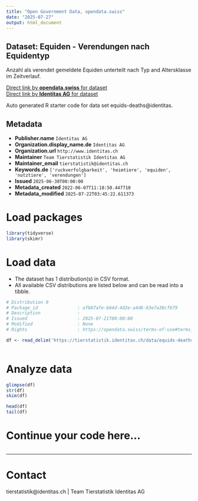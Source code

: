 ```yaml
---
title: "Open Government Data, opendata.swiss"
date: "2025-07-27"
output: html_document
---
```


## Dataset: Equiden - Verendungen nach Equidentyp

Anzahl als verendet gemeldete Equiden unterteilt nach Typ and Altersklasse im Zeitverlauf.

[Direct link by **opendata.swiss** for dataset](https://opendata.swiss/de/dataset/equiden-todesfalle)<br>
[Direct link by **Identitas AG** for dataset](https://tierstatistik.identitas.ch/)

Auto generated R starter code for data set equids-deaths@identitas.

## Metadata

- **Publisher.name** `Identitas AG`
- **Organization.display_name.de** `Identitas AG`
- **Organization.url** `http://www.identitas.ch`
- **Maintainer** `Team Tierstatistik Identitas AG`
- **Maintainer_email** `tierstatistik@identitas.ch`
- **Keywords.de** `['ruckverfolgbarkeit', 'heimtiere', 'equiden', 'nutztiere', 'verendungen']`
- **Issued** `2025-06-30T00:00:00`
- **Metadata_created** `2022-06-07T11:18:50.447710`
- **Metadata_modified** `2025-07-22T03:45:22.611373`


# Load packages

```r

library(tidyverse)
library(skimr)

```

# Load data

-   The dataset has 1 distribution(s) in CSV format.
-   All available CSV distributions are listed below and can be read into a tibble.

```r

# Distribution 0
# Package_id               : afb07afe-b64d-4d2e-a4d6-63e7a38cf679
# Description              : 
# Issued                   : 2025-07-21T00:00:00
# Modified                 : None
# Rights                   : https://opendata.swiss/terms-of-use#terms_by

df <- read_delim('https://tierstatistik.identitas.ch/data/equids-deaths.csv')



```

# Analyze data

```r

glimpse(df)
str(df)
skim(df)

head(df)
tail(df)

```

# Continue your code here...

```r

```

------------------------------------------------------------------------

# Contact

tierstatistik@identitas.ch | Team Tierstatistik Identitas AG
